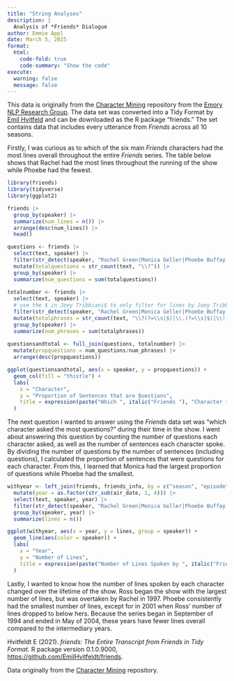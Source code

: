```yaml
---
title: "String Analyses"
description: |
  Analysis of *Friends* Dialogue
author: Emmie Appl
date: March 5, 2025
format:
  html:
    code-fold: true
    code-summary: "Show the code"
execute:
  warning: false
  message: false
---
```


This data is originally from the [Character Mining](https://github.com/emorynlp/character-mining) repository from the [Emory NLP Research Group](https://www.emorynlp.org/#). The data set was converted into a Tidy Format by [Emil Hvitfeld](https://github.com/EmilHvitfeldt/friends) and can be downloaded as the R package "friends." The set contains data that includes every utterance from *Friends* across all 10 seasons.

Firstly, I was curious as to which of the six main *Friends* characters had the most lines overall throughout the entire *Friends* series. The table below shows that Rachel had the most lines throughout the running of the show while Phoebe had the fewest.

```r
library(friends)
library(tidyverse)
library(ggplot2)

friends |>
  group_by(speaker) |>
  summarize(num_lines = n()) |>
  arrange(desc(num_lines)) |>
  head()
```

```r
questions <- friends |>
  select(text, speaker) |>
  filter(str_detect(speaker, "Rachel Green|Monica Geller|Phoebe Buffay|Joey Tribbiani$|Chandler Bing|Ross Geller")) |>
  mutate(totalquestions = str_count(text, "\\?")) |>
  group_by(speaker) |>
  summarize(num_questions = sum(totalquestions))
  
totalnumber <- friends |>
  select(text, speaker) |>
  # use the $ in Joey Tribbiani$ to only filter for lines by Joey Tribbiani and not Joey Tribbiani Sr.
  filter(str_detect(speaker, "Rachel Green|Monica Geller|Phoebe Buffay|Joey Tribbiani$|Chandler Bing|Ross Geller")) |>
  mutate(totalphrases = str_count(text, "\\?(?=\\s|$)|\\.(?=\\s|$)|\\!(?=\\s|$)")) |>
  group_by(speaker) |>
  summarize(num_phrases = sum(totalphrases))
  
questionsandtotal <- full_join(questions, totalnumber) |>
  mutate(propquestions = num_questions/num_phrases) |>
  arrange(desc(propquestions))

ggplot(questionsandtotal, aes(x = speaker, y = propquestions)) +
  geom_col(fill = "thistle") +
  labs(
    x = "Character",
    y = "Proportion of Sentences that are Questions",
    title = expression(paste("Which ", italic("Friends "), "Character is the Most Inquisitive?"))
  )
```

The next question I wanted to answer using the *Friends* data set was "which character asked the most questions?" during their time in the show. I went about answering this question by counting the number of questions each character asked, as well as the number of sentences each character spoke. By dividing the number of questions by the number of sentences (including questions), I calculated the proportion of sentences that were questions for each character. From this, I learned that Monica had the largest proportion of questions while Phoebe had the smallest.

```r
withyear <- left_join(friends, friends_info, by = c("season", "episode")) |>
  mutate(year = as.factor(str_sub(air_date, 1, 4))) |>
  select(text, speaker, year) |>
  filter(str_detect(speaker, "Rachel Green|Monica Geller|Phoebe Buffay|Joey Tribbiani$|Chandler Bing|Ross Geller")) |>
  group_by(speaker, year) |>
  summarize(lines = n())

ggplot(withyear, aes(x = year, y = lines, group = speaker)) +
  geom_line(aes(color = speaker)) +
  labs(
    x = "Year",
    y = "Number of Lines",
    title = expression(paste("Number of Lines Spoken by ", italic("Friends "), "Characters from 1994 to 2004"))
  )
```

Lastly, I wanted to know how the number of lines spoken by each character changed over the lifetime of the show. Ross began the show with the largest number of lines, but was overtaken by Rachel in 1997. Phoebe consistently had the smallest number of lines, except for in 2001 when Ross' number of lines dropped to below hers. Because the series began in September of 1994 and ended in May of 2004, these years have fewer lines overall compared to the intermediary years.

Hvitfeldt E (2021). *friends: The Entire Transcript from Friends in Tidy Format.* R package version 0.1.0.9000, <https://github.com/EmilHvitfeldt/friends>.

Data originally from the [Character Mining](https://github.com/emorynlp/character-mining) repository.

